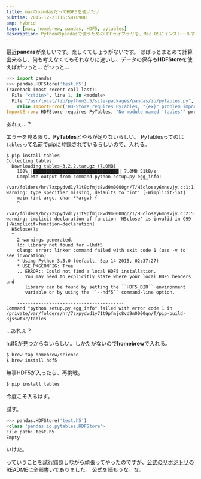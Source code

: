 ```yaml
---
title: macのpandasだってHDF5を使いたい
pubtime: 2015-12-21T16:58+0900
amp: hybrid
tags: [mac, homebrew, pandas, HDF5, pytables]
description: Pythonのpandasで使うためのHDFライブラリを、Mac OSにインストールするための方法です。
---
```


最近**pandas**が楽しいです。楽しくてしょうがないです。
ばばっとまとめて計算出来るし、何も考えなくてもそれなりに速いし、データの保存も**HDFStore**を使えばがつっと…
がつっと…
``` python
>>> import pandas
>>> pandas.HDFStore('test.h5')
Traceback (most recent call last):
  File "<stdin>", line 1, in <module>
  File "/usr/local/lib/python3.5/site-packages/pandas/io/pytables.py", line 385, in __init__
    raise ImportError('HDFStore requires PyTables, "{ex}" problem importing'.format(ex=str(ex)))
ImportError: HDFStore requires PyTables, "No module named 'tables'" problem importing
```
あれぇ…？

エラーを見る限り、**PyTables**とやらが足りないらしい。
PyTablesってのは`tables`って名前でpipに登録されているらしいので、入れる。
```
$ pip install tables
Collecting tables
  Downloading tables-3.2.2.tar.gz (7.0MB)
    100% |████████████████████████████████| 7.0MB 51kB/s 
    Complete output from command python setup.py egg_info:
    /var/folders/hr/7zxpydvd1y71t9pfmjc8vd9m0000gn/T/H5closey6mnsvjy.c:1:1: warning: type specifier missing, defaults to 'int' [-Wimplicit-int]
    main (int argc, char **argv) {
    ^
    /var/folders/hr/7zxpydvd1y71t9pfmjc8vd9m0000gn/T/H5closey6mnsvjy.c:2:5: warning: implicit declaration of function 'H5close' is invalid in C99 [-Wimplicit-function-declaration]
  H5close();
  ^
    2 warnings generated.
    ld: library not found for -lhdf5
    clang: error: linker command failed with exit code 1 (use -v to see invocation)
    * Using Python 3.5.0 (default, Sep 14 2015, 02:37:27)
    * USE_PKGCONFIG: True
    .. ERROR:: Could not find a local HDF5 installation.
       You may need to explicitly state where your local HDF5 headers and
       library can be found by setting the ``HDF5_DIR`` environment
       variable or by using the ``--hdf5`` command-line option.
    
    ----------------------------------------
Command "python setup.py egg_info" failed with error code 1 in /private/var/folders/hr/7zxpydvd1y71t9pfmjc8vd9m0000gn/T/pip-build-8jsswtkr/tables
```
…あれぇ？

hdf5が見つからないらしい。しかたがないので**homebrew**で入れる。
``` bash
$ brew tap homebrew/science
$ brew install hdf5
```

無事HDF5が入ったら、再挑戦。
``` bash
$ pip install tables
```
今度こそ入るはず。

試す。
``` python
>>> pandas.HDFStore('test.h5')
<class 'pandas.io.pytables.HDFStore'>
File path: test.h5
Empty
```
いけた。

っていうことを試行錯誤しながら頑張ってやったのですが、[公式のリポジトリ](https://github.com/PyTables/PyTables)のREADMEに全部書いてありました。
公式を読もうな。な。
